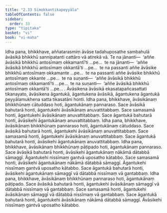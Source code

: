 ```yaml
---
title: "2.33 Sīmokkantikapeyyāla"
tableOfContents: false
sidebar:
  order: 33
type: "tipitaka"
basket: "vi"
book: "vi-maha"
---
```



<DynamicBreadcrumb />

<Division number="177" book="vi-maha" e="ch" v="3" p="184">

<Paragraph number="774" book="vi-maha">
Idha pana, bhikkhave, aññatarasmiṃ āvāse tadahuposathe sambahulā āvāsikā bhikkhū sannipatanti cattāro vā atirekā vā. Te na jānanti—  ‘aññe āvāsikā bhikkhū antosīmaṃ okkamantī’ti …pe…  te na jānanti—  ‘aññe āvāsikā bhikkhū antosīmaṃ okkantā’ti …pe…  te na passanti aññe āvāsike bhikkhū antosīmaṃ okkamante …pe…  te na passanti aññe āvāsike bhikkhū antosīmaṃ okkante …pe…  te na suṇanti—  ‘aññe āvāsikā bhikkhū antosīmaṃ okkamantī’ti …pe…  te na suṇanti—  ‘aññe āvāsikā bhikkhū antosīmaṃ okkantā’ti …pe… .
</Paragraph>

<Paragraph number="775" book="vi-maha">
Āvāsikena āvāsikā ekasatapañcasattati tikanayato, āvāsikena āgantukā, āgantukena āvāsikā, āgantukena āgantukā peyyālamukhena satta tikasatāni honti.
</Paragraph>

</Division>
<Division number="178" book="vi-maha" e="ch" v="3" p="184">

<Paragraph number="776" book="vi-maha">
Idha pana, bhikkhave, āvāsikānaṃ bhikkhūnaṃ cātuddaso hoti, āgantukānaṃ pannaraso. Sace āvāsikā bahutarā honti, āgantukehi āvāsikānaṃ anuvattitabbaṃ. Sace samasamā honti, āgantukehi āvāsikānaṃ anuvattitabbaṃ. Sace āgantukā bahutarā honti, āvāsikehi āgantukānaṃ anuvattitabbaṃ.
</Paragraph>

<Paragraph number="777" book="vi-maha">
Idha pana, bhikkhave, āvāsikānaṃ bhikkhūnaṃ pannaraso hoti, āgantukānaṃ cātuddaso. Sace āvāsikā bahutarā honti, āgantukehi āvāsikānaṃ anuvattitabbaṃ. Sace samasamā honti, āgantukehi āvāsikānaṃ anuvattitabbaṃ. Sace āgantukā bahutarā honti, āvāsikehi āgantukānaṃ anuvattitabbaṃ.
</Paragraph>

<Paragraph number="778" book="vi-maha">
Idha pana, bhikkhave, āvāsikānaṃ bhikkhūnaṃ pāṭipado hoti, āgantukānaṃ pannaraso. Sace āvāsikā bahutarā honti, āvāsikehi āgantukānaṃ nākāmā dātabbā sāmaggī. Āgantukehi nissīmaṃ gantvā uposatho kātabbo. Sace samasamā honti, āvāsikehi āgantukānaṃ nākāmā dātabbā sāmaggī. Āgantukehi nissīmaṃ gantvā uposatho kātabbo. Sace āgantukā bahutarā honti, āvāsikehi āgantukānaṃ sāmaggī vā dātabbā nissīmaṃ vā gantabbaṃ.
</Paragraph>

<Paragraph number="779" book="vi-maha">
Idha pana, bhikkhave, āvāsikānaṃ bhikkhūnaṃ pannaraso hoti, āgantukānaṃ pāṭipado. Sace āvāsikā bahutarā honti, āgantukehi āvāsikānaṃ sāmaggī vā dātabbā nissīmaṃ vā gantabbaṃ. Sace samasamā honti, āgantukehi āvāsikānaṃ sāmaggī vā dātabbā nissīmaṃ vā gantabbaṃ. Sace āgantukā bahutarā honti, āgantukehi āvāsikānaṃ nākāmā dātabbā sāmaggī. Āvāsikehi nissīmaṃ gantvā uposatho kātabbo.
</Paragraph>
</Division>